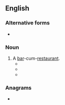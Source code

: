 {{also|bar/resto}}
==English==

===Alternative forms===
* {{l|en|bar/resto}}

===Noun===
{{en-noun}}

# A [[bar]]-cum-[[restaurant]].
#* {{quote-text|en|year=2004|author=Herbert Bailey Livesey|title=Frommer's Montreal & Quebec City 2005|page=2|isbn=0764583891|passage=An award-winning designer '''bar-resto''', its long wine card eschews the same old bottlings ....}}
#* {{quote-book|en|year=2005|title=Time Out Paris|page=234|publisher=Time Out Guides|isbn=1904978304
|passage=This large revamped '''bar-resto''' guards the entrance to the north-east corner of the equally revamped 13th, ....}}
#* {{quote-book|en|year=2007|author=Justine Vaisutis|title=Indonesia|publisher=Lonely Planet|isbn=1741044359|page=597
|passage=... has simple, attractive beach bungalows that mostly attract surfers and a '''bar-resto''' with satellite TV.}}

===Anagrams===
* {{anagrams|en|a=abeorrst|aborters|arborets|broaster|restobar|taborers}}